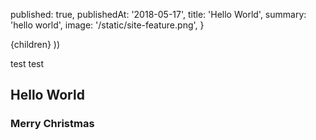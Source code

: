 
  published: true,
  publishedAt: '2018-05-17',
  title: 'Hello World',
  summary: 'hello world',
  image: '/static/site-feature.png',
}

  <BlogPost path={router.pathname} meta={meta}>
    {children}
  </BlogPost>
))

test test
## Hello World
### Merry Christmas
